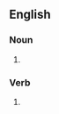 ==English==

===Noun===
{{head|en|noun form}}

# {{plural of|straddle|lang=en}}

===Verb===
{{head|en|verb form}}

# {{en-third-person singular of|straddle}}